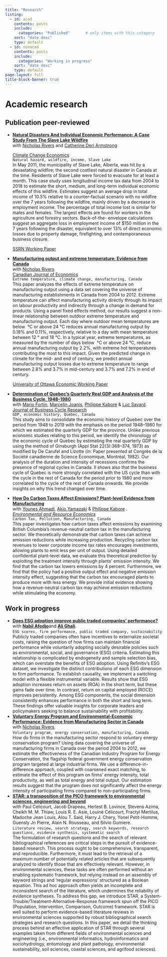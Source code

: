 ```yaml
---
title: "Research"
listing:
  - id: acad
    contents: posts
    include:
      categories: "Published"       # only items with this category
    sort: "date desc"
    type: default
  - id: nonacad
    contents: posts
    include:
      categories: "Working in progress"
    sort: "date desc"
    type: default
page-layout: full
title-block-banner: true
---
```


# Academic research

## Publication peer-reviewed

-   [**Natural Disasters And Individual Economic Performance: A Case Study From The Slave Lake Wildfire**](https://www.worldscientific.com/doi/abs/10.1142/S2010007825500125)\
    with [Nicholas Rivers](https://uniweb.uottawa.ca/view/profile/members/969?lang=en) and [Catherine Deri Armstrong](https://uniweb.uottawa.ca/view/profile/members/822?lang=en)

    [Climate Change Economics](https://www.worldscientific.com/doi/abs/10.1142/S2010007825500125 "NATURAL DISASTERS AND INDIVIDUAL ECONOMIC PERFORMANCE: A CASE STUDY FROM THE SLAVE LAKE WILDFIRE")\
    `Natural hazard, wildfire, income, Slave Lake`\
    In May 2011, the municipality of Slave Lake, Alberta, was hit by a devastating wildfire; the second costliest natural disaster in Canada at the time. Residents of Slave Lake were forced to evacuate for at least a month. This case study uses longitudinal income tax data from 2004 to 2018 to estimate the short, medium, and long-term individual economic effects of this wildfire. Estimates suggest an average drop in total income of 10.5% relative to a counter-factual scenario with no wildfire over the 7 years following the wildfire, mainly driven by a decrease in employment income. The percentage of total income lost is similar for males and females. The largest effects are found for workers in the agriculture and forestry sectors. Back-of-the- envelope calculations suggest an aggregate loss in employment income of \$150 million in the 7 years following the disaster, equivalent to over 13% of direct economic losses due to property damage, firefighting, and contemporaneous business closure.

    [SSRN Working Paper](https://papers.ssrn.com/sol3/papers.cfm?abstract_id=4333191)

-   [**Manufacturing output and extreme temperature: Evidence from Canada**](https://onlinelibrary.wiley.com/doi/abs/10.1111/caje.12633)\
    with [Nicholas Rivers](https://uniweb.uottawa.ca/view/profile/members/969?lang=en)\
    [Canadian Journal of Economics](https://onlinelibrary.wiley.com/doi/full/10.1111/caje.12633)\
    `Extreme temperature, climate change, manufacturing, Canada`\
    This paper analyzes the effects of extreme temperature on manufacturing output using a data set covering the universe of manufacturing establishments in Canada from 2004 to 2012. Extreme temperature can affect manufacturing activity directly through its impact on labour productivity and indirectly through a change in demand for products. Using a panel fixed effects method, our results suggest a non-linear relationship between outdoor extreme temperature and manufacturing output. Each day where outdoor mean temperatures are below  °C or above 24 °C reduces annual manufacturing output by 0.18% and 0.11%, respectively, relative to a day with mean temperature between 12 ° and 18 °C. In a typical year, extreme temperatures, as measured by the number of days below  °C or above 24 °C, reduce annual manufacturing output by 2.2%, with extreme hot temperatures contributing the most to this impact. Given the predicted change in climate for the mid- and end of century, we predict annual manufacturing output losses due to extreme temperature to range between 2.8% and 3.7% in mid-century and 3.7% and 7.2% in end of century.

    [University of Ottawa Economic Working Paper](https://ideas.repec.org/p/ott/wpaper/2006e.html)

-   [**Determination of Quebec's Quarterly Real GDP and Analysis of the Business Cycle, 1948–1980**](https://link.springer.com/article/10.1007/s41549-022-00077-7)\
    with [Mario Fortin](https://link.springer.com/article/10.1007/s41549-022-00077-7#auth-Mario-Fortin-Aff1), [Marcelin Joanis](https://link.springer.com/article/10.1007/s41549-022-00077-7#auth-Marcelin-Joanis-Aff2), [Philippe Kabore](https://link.springer.com/article/10.1007/s41549-022-00077-7#auth-Philippe-Kabore-Aff3) & [Luc Savard](https://link.springer.com/article/10.1007/s41549-022-00077-7#auth-Luc-Savard-Aff4).\
    [Journal of Business Cycle Research](https://link.springer.com/journal/41549)\
    `GDP, economic history, Quebec, Canada`\
    This study aims to consolidate the economic history of Quebec over the period from 1948 to 2019 with the emphasis on the period 1948–1980 for which we estimated the quarterly GDP for the province. Unlike previous economic studies relating to this period, we identify the chronology of the economic cycle of Quebec by estimating the real quarterly GDP by using the method of Ginsburgh (Appl Stat 22(3):368–374, 1973) as modified by De Carufel and Lizotte (in: Paper presented at Congrès de la Société canadienne de Science Économique, Montréal, 1982). Our analysis of the duration and intensity of recessions confirms the presence of regional cycles in Canada. Il shows also that the business cycle of Quebec is more strongly correlated with the US cycle than with the cycle in the rest of Canada for the period prior to 1980 and more correlated to the cycle of the rest of Canada onwards. We provide insights on why this trend changed over time.

-   [**How Do Carbon Taxes Affect Emissions? Plant-level Evidence from Manufacturing**\
    ](https://link.springer.com/article/10.1007/s10640-022-00678-x)with [Younes Ahmadi](https://link.springer.com/article/10.1007/s10640-022-00678-x#auth-Younes-Ahmadi-Aff1), [Akio Yamazaki](https://link.springer.com/article/10.1007/s10640-022-00678-x#auth-Akio-Yamazaki-Aff1-Aff2) & [Philippe Kabore](https://link.springer.com/article/10.1007/s10640-022-00678-x#auth-Philippe-Kabore-Aff3) .\
    [*Environmental and Resource Economics*](https://link.springer.com/journal/10640)\
    `Carbon Tax, Pollution, Manufacturing, Canada`\
    This paper investigates how carbon taxes affect emissions by examining British Columbia’s revenue-neutral carbon tax in the manufacturing sector. We theoretically demonstrate that carbon taxes can achieve emission reductions while increasing production. Recycling carbon tax revenues to lower corporate income tax rates encourages investments, allowing plants to emit less per unit of output. Using detailed confidential plant-level data, we evaluate this theoretical prediction by exploiting the treatment intensity through plants’ emission intensity. We find that the carbon tax lowers emissions by 4 percent. Furthermore, we find that the policy had a positive output effect and negative emission intensity effect, suggesting that the carbon tax encouraged plants to produce more with less energy. We provide initial evidence showing how a revenue-neutral carbon tax may achieve emission reductions while stimulating the economy.

## Work in progress

-   [**Does ESG adoption improve public traded companies' performance?**](https://papers.ssrn.com/sol3/papers.cfm?abstract_id=5385737)\
    with [**Nabil Afodjo**](https://papers.ssrn.com/sol3/cf_dev/AbsByAuth.cfm?per_id=5654309 "View other papers by this author")and [**Ali Ghali**](https://papers.ssrn.com/sol3/cf_dev/AbsByAuth.cfm?per_id=7839904 "View other papers by this author").\
    `ESG scores, firm performance, public traded company, sustainability`\
    Publicly traded companies often have incentives to externalize societal costs, raising the question of how firms can maintain financial performance while voluntarily adopting socially desirable policies such as environmental, social, and governance (ESG) criteria. Estimating this relationship is complicated by endogeneity and sample selection bias, which can overstate the benefits of ESG adoption. Using Refinitiv's ESG dataset, we investigate the distinct contributions of each ESG dimension to firm performance. To establish causality, we implement a switching model with a flexible instrumental variable. Results show that ESG adoption increases return on assets (ROA) in the short term, but these gains fade over time. In contrast, return on capital employed (ROCE) improves persistently. Among ESG components, the social dimension consistently enhances performance in both the short and long term. These findings offer valuable insights for corporate leaders and policymakers seeking to balance sustainability with profitability.
-   [**Voluntary Energy Program and Environmental-Economic Performance: Evidence from Manufacturing Sector in Canada**](https://drive.google.com/file/d/11GorrHQ6WrycL5iPe8dqP94FfxiVmGRt/view?usp=sharing)\
    with [Nicholas Rivers](https://uniweb.uottawa.ca/view/profile/members/969?lang=en).\
    `Voluntary program, energy conservation, manufacturing, Canada`\
    How do firms in the manufacturing sector respond to voluntary energy conservation program? Using data covering the universe of manufacturing firms in Canada over the period 2004 to 2012, we estimate the effectiveness of the Canadian Industry Program for Energy Conservation, the flagship federal government energy conservation program targeted at large industrial firms. We use a difference-in-difference approach, coupled with coarsened exact matching, to estimate the effect of this program on firms’ energy intensity, total productivity, as well as total energy and total output. Our estimation results suggest that the program does not significantly affect the energy intensity of participating firms compared to non-participating firms.
-   [**STAR: a transposition of the PICO framework to environmental sciences, engineering and beyond**](https://www.researchsquare.com/article/rs-6475550/v1)\
    with Paul Celicourt, Jacob Drapeau, Herlest B. Lovince, Stevens Azima, Cheikh M. M. Thiaw, Louis R. E. Asie, Louiné Célicourt, Fractyl Mertilus, Madoche Jean Louis, Alou T. Said, Harry J. Chery, Yonel Petit-Homme, Guensly Jn Pierre, Alain N. Rousseau, and Silvio Gumiere.\
    `Literature review, search strategy, search keywords, research questions, evidence synthesis, systematic search`\
    The formulation of research questions and the search of relevant bibliographical references are critical steps in the pursuit of evidence-based research. This process ought to be comprehensive, transparent, and reproducible. Furthermore, it must lead to the retrieval of a maximum number of potentially related articles that are subsequently analyzed to identify those that are effectively relevant. However, in environmental sciences, these tasks are often performed without an enabling systematic framework, but relying instead on an assembly of keyword strings and ‘regular expressions’ structured as a Boolean equation. This ad hoc approach often yields an incomplete and inconsistent search of the literature, which undermines the reliability of evidence syntheses. To address this gap, we introduce STAR, a System-Trouble/Treatment-Alternative-Response framework spun off the PICO (Population, Intervention, Comparison, Outcome) framework. STAR is well suited to perform evidence-based literature reviews in environmental sciences supported by robust bibliographical search strategies and research questions. In this paper, we detail the thinking process behind an effective application of STAR through several examples taken from different fields of environmental sciences and engineering (i.e., environmental informatics, hydroinformatics and sociohydrology, entomology and plant pathology, environmental sustainability, soil sciences, coastal sciences, and agrifood sciences).
